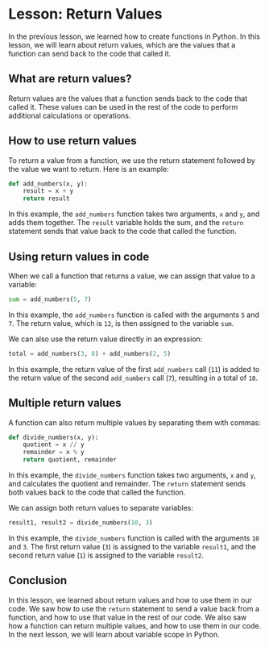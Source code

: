 # Lesson: Return Values

In the previous lesson, we learned how to create functions in Python. In this lesson, we will learn about return values, which are the values that a function can send back to the code that called it.

## What are return values?

Return values are the values that a function sends back to the code that called it. These values can be used in the rest of the code to perform additional calculations or operations.

## How to use return values

To return a value from a function, we use the return statement followed by the value we want to return. Here is an example:

```python
def add_numbers(x, y):
    result = x + y
    return result
```

In this example, the `add_numbers` function takes two arguments, `x` and `y`, and adds them together. The `result` variable holds the sum, and the `return` statement sends that value back to the code that called the function.

## Using return values in code

When we call a function that returns a value, we can assign that value to a variable:

```python
sum = add_numbers(5, 7)
```

In this example, the `add_numbers` function is called with the arguments `5` and `7`. The return value, which is `12`, is then assigned to the variable `sum`.

We can also use the return value directly in an expression:

```python
total = add_numbers(3, 8) + add_numbers(2, 5)
```

In this example, the return value of the first `add_numbers` call (`11`) is added to the return value of the second `add_numbers` call (`7`), resulting in a total of `18`.

## Multiple return values

A function can also return multiple values by separating them with commas:

```python
def divide_numbers(x, y):
    quotient = x // y
    remainder = x % y
    return quotient, remainder
```

In this example, the `divide_numbers` function takes two arguments, `x` and `y`, and calculates the quotient and remainder. The `return` statement sends both values back to the code that called the function.

We can assign both return values to separate variables:

```python
result1, result2 = divide_numbers(10, 3)
```

In this example, the `divide_numbers` function is called with the arguments `10` and `3`. The first return value (`3`) is assigned to the variable `result1`, and the second return value (`1`) is assigned to the variable `result2`.

## Conclusion

In this lesson, we learned about return values and how to use them in our code. We saw how to use the `return` statement to send a value back from a function, and how to use that value in the rest of our code. We also saw how a function can return multiple values, and how to use them in our code. In the next lesson, we will learn about variable scope in Python.
